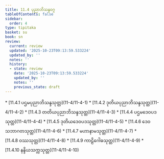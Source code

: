 ```yaml
---
title: 11.4 ပုညာဘိသန္ဒဝဂ္ဂ
tableOfContents: false
sidebar:
  order: 4
type: tipitaka
basket: su
book: sn
review:
  current: review
  updated: '2025-10-23T09:13:59.533224'
  updated_by: ''
  notes: ''
  history:
  - state: review
    date: '2025-10-23T09:13:59.533224'
    updated_by: ''
    notes: ''
    previous_state: draft
---
```



<ReviewStatus review={frontmatter.review} showDetails={true} />

<HypothesisAnnotation frontmatter={frontmatter} />

<DynamicBreadcrumb />



<TableOfContents book="sn" section="11.4">
* [11.4.1 ပဌမပုညာဘိသန္ဒသုတ္တ](11-4/11-4-1)
* [11.4.2 ဒုတိယပုညာဘိသန္ဒသုတ္တ](11-4/11-4-2)
* [11.4.3 တတိယပုညာဘိသန္ဒသုတ္တ](11-4/11-4-3)
* [11.4.4 ပဌမဒေဝပဒသုတ္တ](11-4/11-4-4)
* [11.4.5 ဒုတိယဒေဝပဒသုတ္တ](11-4/11-4-5)
* [11.4.6 ဒေဝသဘာဂတသုတ္တ](11-4/11-4-6)
* [11.4.7 မဟာနာမသုတ္တ](11-4/11-4-7)
* [11.4.8 ဝဿသုတ္တ](11-4/11-4-8)
* [11.4.9 ကာဠိဂေါဓသုတ္တ](11-4/11-4-9)
* [11.4.10 နန္ဒိယသက္ကသုတ္တ](11-4/11-4-10)
</TableOfContents>
